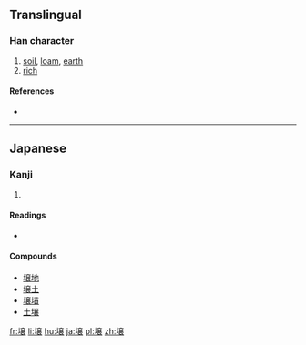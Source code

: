{{also|壤}}
==Translingual==

===Han character===
{{Han char|rn=32|rad=土|as=13|sn=16|four=|canj=GYCV|ids=⿰土㐮}}

# [[soil]], [[loam]], [[earth]]
# [[rich]]

====References====
* {{Han ref|kx=0240.301|hdz=10493.011|uh=58CC|ud=22732}}

----

==Japanese==

===Kanji===
{{ja-kanji|grade=c|rs=土13}}

# {{defn|lang=ja|sort=土13}}

====Readings====
* {{ja-readings|goon=[[にょう]] (nyō) {{non-joyo-reading}}|kanon=[[じょう]] (jō)|kun=[[つち]] (tsuchi)}}

====Compounds====
* [[壌地]]
* [[壌土]]
* [[壌墳]]
* [[土壌]]

[[fr:壌]]
[[li:壌]]
[[hu:壌]]
[[ja:壌]]
[[pl:壌]]
[[zh:壌]]